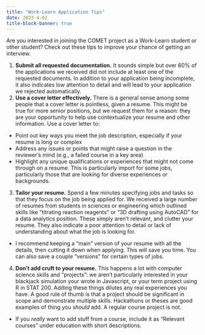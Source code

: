 ```yaml
---
title: "Work-Learn Application Tips"
date: 2023-4-02
title-block-banner: true
---
```


Are you interested in joining the COMET project as a Work-Learn student or other student?  Check out these tips to improve your chance of getting an interview.

1.  **Submit all requested documentation.**  It sounds simple but over 60% of the applications we received did not include at least one of the requested documents.  In addition to your application being incomplete, it also indicates low attention to detail and will lead to your application we rejected automatically.
2.  **Use a cover letter effectively.**  There is a general sense among some people that a cover letter is pointless, given a resume.  This might be true for more senior positions, but we request them for a reason: they are your opportunity to help use contextualize your resume and other information.  Use a cover letter to:
  * Point out key ways you meet the job description, especially if your resume is long or complex
  * Address any issues or points that might raise a question in the reviewer's mind (e.g., a failed course in a key area)
  * Highlight any unique qualifications or experiences that might not come through on a resume.  This is particularly import for some jobs, particularly those that are looking for diverse experiences or backgrounds.
3. **Tailor your resume.**  Spend a few minutes specifying jobs and tasks so that they focus on the job being applied for.  We received a large number of resumes from students in sciences or engineering which outlined skills like "titrating reaction reagents" or "3D drafting using AutoCAD" for a data analytics position.  These simply aren't relevant, and clutter your resume.  They also indicate a poor attention to detail or lack of understanding about what the job is looking for.
  * I recommend keeping a "main" version of your resume with all the details, then cutting it down when applying.  This will save you time.  You can also save a couple "versions" for certain types of jobs.
4.  **Don't add cruft to your resume.**  This happens a lot with computer science skills and "projects": we aren't particularly interested in your blackjack simulation your wrote in Javascript, or your term project using R in STAT 200.  Adding these things dilutes any real experiences you have.  A good rule of thumb is that a project should be significant in scope and demonstrate multiple skills.  Hackathons or theses are good examples of thing you _should_ add.  A regular course project is not.
  * If you _really_ want to add stuff from a course, include it as "Relevant courses" under education with short descriptions.